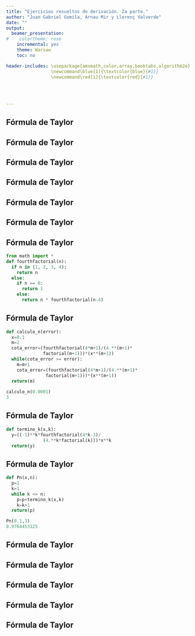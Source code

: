 ```yaml
---
title: "Ejercicios resueltos de derivación. 2a parte."
author: "Juan Gabriel Gomila, Arnau Mir y Llorenç Valverde"
date: ""
output:
  beamer_presentation:
#    colortheme: rose
    incremental: yes
    theme: Warsaw
    toc: no

header-includes: \usepackage{amsmath,color,array,booktabs,algorithm2e}
                 \newcommand\blue[1]{\textcolor{blue}{#1}}
                 \newcommand\red[1]{\textcolor{red}{#1}}
                 

                 
              
---
```




## Fórmula de Taylor

\begin{block}{Ejercicio 1}
\begin{enumerate}[a)]
\item Desarrollar la función $f(x)=\frac{1}{\sqrt[4]{1+x}}$ en desarrollo de MacLaurin de grado $n$ dando el error cometido.
\item Dar una estimación de $\frac{1}{\sqrt[4]{1.1}}$ con 4 valores exactos.
\end{enumerate}
\end{block}

## Fórmula de Taylor

\begin{block}{\textcolor{green}{Solución}}
\blue{
Apartado a).\pause
\newline
En los apuntes vimos que el desarrollo de Taylor de la función $f(x)=(x+C)^\alpha$ alrededor de $x=x_0$ era:
$$
P_n(x)  = \sum_{k=0}^n \binom{\alpha}{k}\cdot (x_0+C)^{\alpha-k}\cdot (x-x_0)^k ,
$$
donde $\binom{\alpha}{k}=\frac{\alpha\cdot (\alpha-1)\cdots (\alpha -k+1)}{k!}$.
}
\end{block}

## Fórmula de Taylor

\begin{block}{\textcolor{green}{Solución (cont.)}}
\blue{
En nuestro caso, $C=1$, $\alpha=-\frac{1}{4}$ y $x_0=0$:
$$
P_n(x)  = \sum_{k=0}^n \binom{-\frac{1}{4}}{k}\cdot x^k =1+\sum_{k=1}^n \binom{-\frac{1}{4}}{k}\cdot x^k,
$$
\pause
con 
\begin{eqnarray*}
 \binom{-\frac{1}{4}}{k}& = & \frac{-\frac{1}{4}\cdot \left(-\frac{1}{4}-1\right)\cdots \left(-\frac{1}{4}-k+1\right)}{k!}\\ & =&\frac{-\frac{1}{4}\cdot \left(-\frac{5}{4}\right)\cdots \left(-\frac{(4k-3)}{4}\right)}{k!} =\frac{(-1)^k (4k-3)!!!!}{4^k\cdot k!},
\end{eqnarray*}
\pause
donde $i!!!!=i\cdot (i-4)\cdot (i-8)\cdots 1$.\newline\pause
Ejemplos: $5!!!!=5\cdot 1=5$, $8!!!!=8\cdot 4=32$.
}
\end{block}

## Fórmula de Taylor

\begin{block}{\textcolor{green}{Solución (cont.)}}
\blue{
El desarrollo de Taylor queda de la forma siguiente:
$$
P_n(x)  = 1+\sum_{k=1}^n \frac{(-1)^k (4k-3)!!!!}{4^k\cdot k!}\cdot x^k.
$$
\pause
El error cometido viene dado por la expresión:
\begin{eqnarray*}
R_n(x-x_0) & = & \binom{\alpha}{n+1}\cdot (c+C)^{\alpha-n-1}\cdot  (x-x_0)^{n+1}\\ \pause
&=& \binom{-\frac{1}{4}}{n+1}\cdot (1+c)^{-\frac{1}{4}-n-1}\cdot x^{n+1} \\ \pause
&=& \frac{(-1)^{n+1} (4n+1)!!!!}{4^{n+1}\cdot (n+1)!}\cdot (1+c)^{-n-\frac{5}{4}}\cdot x^{n+1},
\end{eqnarray*}
donde $c\in <0,x>$.
}
\end{block}

## Fórmula de Taylor

\begin{block}{\textcolor{green}{Solución (cont.)}}
\blue{
Apartado b). \pause\newline
En el apartado b) nos piden hallar $f(0.1)=\frac{1}{\sqrt[4]{1+0.1}}=\frac{1}{\sqrt[4]{1.1}}$ con un error menor o igual que $10^{-4}$.\pause\newline
Primero tenemos que hallar el grado del polinomio $n$ tal que $\left|f(0.1)-P_n(0.1)\right|\leq 10^{-4}$.\pause\newline
Es decir:
$$
\left|\frac{(-1)^{n+1} (4n+1)!!!!}{4^{n+1}\cdot (n+1)!}\cdot (1+c)^{-n-\frac{5}{4}}\cdot 0.1^{n+1}\right|\leq 10^{-4},
$$
con $c\in (0,0.1)$.
}
\end{block}

## Fórmula de Taylor

\begin{block}{\textcolor{green}{Solución (cont.)}}
\blue{
Acotemos la parte que depende de $c$ ya que $c$ es desconocido:\pause
$$
(1+c)^{-n-\frac{5}{4}} =\frac{1}{(1+c)^{n+\frac{5}{4}}}\leq 1,
$$
ya que el máximo valor de la fracción anterior se alcanza para $c=0$.\pause\newline
Así el error puede acotarse por:
$$
\left| \frac{(4n+1)!!!!\cdot 0.1^{n+1}}{4^{n+1}\cdot (n+1)!}\right|=\left| \frac{(4n+1)!!!!}{40^{n+1}\cdot (n+1)!}\right|\leq 10^{-4}.
$$
\pause
Hagamos un programa en python que nos halle el $n$:}
\end{block}

## Fórmula de Taylor
```python
from math import *
def fourthfactorial(n):
  if n in (1, 2, 3, 4):
    return n
  else:
    if n == 0:
      return 1
    else:
      return n * fourthfactorial(n-4)
```


## Fórmula de Taylor
```python
def calculo_n(error):
  x=0.1
  m=2
  cota_error=(fourthfactorial(4*m+1)/(4.**(m+1)*
              factorial(m+1)))*(x**(m+1)) 
  while(cota_error >= error):
    m=m+1
    cota_error=(fourthfactorial(4*m+1)/(4.**(m+1)*
               factorial(m+1)))*(x**(m+1)) 
  return(m)
  
calculo_n(0.0001)
3
```

## Fórmula de Taylor

\begin{block}{\textcolor{green}{Solución (cont.)}}
\blue{
El valor de $n$ será $3$ y por tanto $P_3(0.1)$ valdrá:
}
\end{block}
```python
def termino_k(x,k):
  y=((-1)**k*fourthfactorial(4*k-3)/
              (4.**k*factorial(k)))*x**k
  return(y)
```


## Fórmula de Taylor
```python
def Pn(x,n):
  p=1
  k=1
  while k <= n:
    p=p+termino_k(x,k)
    k=k+1
  return(p)

Pn(0.1,3)
0.9764453125
```

## Fórmula de Taylor
\begin{block}{Ejercicio 2}
Desarrollar en polinomios de Taylor las funciones siguientes alrededor del punto $x_0$ hasta la $n$ indicada y realizar un gráfico de la función y los polinomios de Taylor obtenidos:
\begin{enumerate}[a)]
\item $f(x)=\sqrt{x}$, $x_0=4$ hasta $n=4$.
\item $f(x)=\mathrm{e}^{-x^2}$, $x_0=0$ hasta $n=4$.
\item $f(x)=\ln (1+2x)$, $x_0=1$ hasta $n=4$.
\end{enumerate}
\end{block}

## Fórmula de Taylor

\begin{block}{\textcolor{green}{Solución}}
\blue{
En general, dada una función $f(x)$, $n+1$-veces derivable, el polinomio de Taylor de grado $n$ alrededor de $x=x_0$ vale:
$$
P_n(x)=\sum_{k=0}^n \frac{f^{(k)}(x_0)}{k!}\cdot (x-x_0)^k.
$$
\pause
Apartado a). La función $f$ vale $f(x)=\sqrt{x}$, $x_0=4$ y $n=4$.\pause\newline
Calculemos las cuatro primeras derivadas de $f(x)$:
\begin{eqnarray*}
f'(x) & = & \frac{1}{2}\cdot x^{-\frac{1}{2}},\quad f''(x)=-\frac{1}{4}\cdot x^{-\frac{3}{2}},\\\pause f'''(x) & =& \frac{3}{8}\cdot x^{-\frac{5}{2}},\quad f^{(iv)}(x)=-\frac{15}{16}\cdot x^{-\frac{7}{2}}.
\end{eqnarray*}
}
\end{block}


## Fórmula de Taylor

\begin{block}{\textcolor{green}{Solución (cont.)}}
\blue{
Las derivadas en $x=x_0=4$ valen:\pause
\begin{eqnarray*}
f'(4) & = & \frac{1}{2}\cdot 4^{-\frac{1}{2}}=\frac{1}{2}\cdot \frac{1}{2}=\frac{1}{4},\\\pause f''(4)& = & -\frac{1}{4}\cdot 4^{-\frac{3}{2}}=-\frac{1}{4}\cdot \frac{1}{2^3}=-\frac{1}{32},\\\pause f'''(4) & =& \frac{3}{8}\cdot 4^{-\frac{5}{2}}=\frac{3}{8}\cdot \frac{1}{2^5}=\frac{3}{256},\\\pause f^{(iv)}(4) & = & -\frac{15}{16}\cdot 4^{-\frac{7}{2}}=-\frac{15}{16}\cdot \frac{1}{2^7}=-\frac{15}{2048}.
\end{eqnarray*}
}
\end{block}

## Fórmula de Taylor

\begin{block}{\textcolor{green}{Solución (cont.)}}
\blue{
El polinomio de Taylor de grado $4$ será:
\begin{eqnarray*}
P_4(x) & = & 2+\frac{1}{4}\cdot (x-4)-\frac{1}{2!\cdot 32}\cdot (x-4)^2\\\pause && +\frac{3}{3!\cdot 256}\cdot (x-4)^3-\frac{15}{4!\cdot 2048}\cdot (x-4)^4\\\pause &=& 2+\frac{1}{4}\cdot (x-4)-\frac{1}{64}\cdot (x-4)^2\\\pause && +\frac{1}{512}\cdot (x-4)^3-\frac{5}{16384}\cdot (x-4)^4.
\end{eqnarray*}
}
\end{block}

## Fórmula de Taylor

\begin{block}{\textcolor{green}{Solución (cont.)}}
\blue{
\begin{center}
\includegraphics[width=9cm]{TaylorRaizx.png}
\end{center}
}
\end{block}